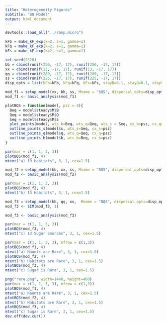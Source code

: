 ```yaml
---
title: "Heterogeneity Figures"
subtitle: "BQ Model"
output: html_document
---
```


```r
devtools::load_all("../ramp.micro")
```
```r
kFb = make_kF_exp(k=2, s=1, gamma=1)
kFq = make_kF_exp(k=2, s=1, gamma=1)
kFs = make_kF_exp(k=2, s=1, gamma=1)
```

```r
set.seed(2328)
bb = cbind(runif(256, -17, 17), runif(256, -17, 17))
xx = cbind(runif(13, -17, 17), runif(13, -17, 17))
qq = cbind(runif(289, -17, 17), runif(289, -17, 17))
ss = cbind(runif(225, -17, 17), runif(225, -17, 17))
disp_opts = list(kFb=kFb, kFq=kFq, kFs=kFs, stayB=0.1, stayQ=0.1, stayS=0.01)
```


```r
mod_f1 = setup_model(xx, bb, ss, Mname = "BQS", dispersal_opts=disp_opts)
mod_f1 <- basic_analysis(mod_f1)
```

```r
plotBQS = function(model, psz = 4){
  Beq = model$steady$M$B
  Qeq = model$steady$M$Q
  Seq = model$steady$M$S
  plot_points(model, wts_b=Beq, wts_q=Qeq, wts_s = Seq, cx_b=psz, cx_q=psz, cx_s = psz)
  outline_points_s(model$s, wts_s=Seq, cx_s=psz)
  outline_points_q(model$q, wts_q=Qeq, cx_q=psz)
  outline_points_b(model$b, wts_b=Beq, cx_b=psz)
}
```

```r
par(mar = c(1, 1, 3, 3))
plotBQS(mod_f1, 4)
mtext("a) 13 Habitats", 3, 1, cex=1.5)
```



```r
mod_f2 = setup_model(bb, xx, ss, Mname = "BQS", dispersal_opts=disp_opts)
mod_f2 <- basic_analysis(mod_f2)
```

```r
par(mar = c(1, 1, 3, 3))
plotBQS(mod_f2, 4)
mtext("b) 13 Habitats", 3, 1, cex=1.5)
```

```r
mod_f3 = setup_model(bb, qq, xx,  Mname = "BQS", dispersal_opts=disp_opts)
mod_f3 <- SIM(mod_f3, 1)
```


```r
mod_f3 <- basic_analysis(mod_f3)
```

```r
par(mar = c(1, 1, 3, 3))
plotBQS(mod_f3, 4)
mtext("c) 13 Sugar Sources", 3, 1, cex=1.5)
```

```r
par(mar = c(1, 1, 3, 3), mfrow = c(1,3))
plotBQS(mod_f1, 4)
mtext("a) Haunts are Rare", 3, 1, cex=1.5)
plotBQS(mod_f2, 4)
mtext("b) Habitats are Rare", 3, 1, cex=1.5)
plotBQS(mod_f3, 4)
mtext("c) Sugar is Rare", 3, 1, cex=1.5)
```

```r
png("rare.png", width=1440, height=480)
par(mar = c(1, 1, 3, 3), mfrow = c(1,3))
plotBQS(mod_f1, 4)
mtext("a) Haunts are Rare", 3, 1, cex=1.5)
plotBQS(mod_f2, 4)
mtext("b) Habitats are Rare", 3, 1, cex=1.5)
plotBQS(mod_f3, 4)
mtext("c) Sugar is Rare", 3, 1, cex=1.5)
dev.off(dev.cur())
```
